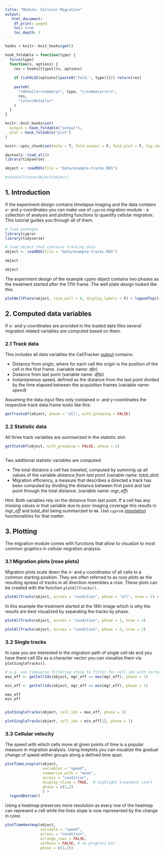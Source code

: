 ```yaml
---
title: "Module: Cellular Migration"
output: 
   html_document:
    df_print: paged
    toc: true
    toc_depth: 3
---
```


```r

hooks = knitr::knit_hooks$get()

hook_foldable = function(type) {
  force(type)
  function(x, options) {
    res = hooks[[type]](x, options)
    
    if (isFALSE(options[[paste0("fold.", type)]])) return(res)
    
    paste0(
      "<details><summary>", type, "</summary>\n\n",
      res,
      "\n\n</details>"
    )
  }
}

knitr::knit_hooks$set(
  output = hook_foldable("output"),
  plot = hook_foldable("plot")
)

```

```r

knitr::opts_chunk$set(echo = T, fold.output = F, fold.plot = F, fig.show = "hold", out.width = "100%", warning = F, message = F)

devtools::load_all()
library(tidyverse)

object <- readRDS(file = "data/example-tracks.RDS")

#saveCelltracerObject(object)

```

## 1. Introduction 

If the experiment design contains timelapse imaging and the data contains x- and y-coordinates you can make use of `cypro`s migration module - a collection of analysis and plotting functions to quantify cellular migration. This tutorial guides you through all of them. 

```r

# load packages
library(cypro)
library(tidyverse)

# load object that contains tracking data 
object <- readRDS(file = "data/example-tracks.RDS")

object

```

```r

object

```

The experiment design of the example *cypro* object contains two phases as the treatment started after the 17th frame. The well plate design looked like this. 

```r

plotWellPlate(object, size_well = 6, display_labels = F) + legendTop()

```


## 2. Computed data variables

If x- and y-coordinates are provided in the loaded data files several migration related variables are computed based on them.

### 2.1 Track data

This includes all data variables the CellTracker [output](http://www.celltracker.website/about-celltracker.html) contains: 

- Distance from origin, where for each cell the origin is the position of the cell in the first frame. (variable name: *dfo*)
- Distance from last point (variable name: *dflp*)
- Instantaneous speed, defined as the distance from the last point divided by the time elapsed between the acquisition frames (variable name: *speed*)

Assuming the data input files only contained x- and y-coordinates the respective track data.frame looks like this: 

```r

getTracksDf(object, phase = "all", with_grouping = FALSE)

```

### 2.2 Statistic data

All three track variables are summarized in the statistic slot: 

```r

getStatsDf(object, with_grouping = FALSE, phase = 1) 
  

```

Two additional statistic variables are computed:

- The total distance a cell has traveled, computed by summing up all values of the variable *distance from last point* (variable name: *total_dist*)
- Migration efficiency, a measure that describes a directed a track has been computed by dividing the distance between first point and last point through the total distance. (variable name: *mgr_eff*)

Hint: Both variables rely on the distance from last point. If a cell has any missing values in that variable due to poor imaging coverage this results in *mgr_eff* and *total_dist* being summarized to `NA`. Use `cypro`s [imputation](coming-soon.html) functionalities for that matter.

## 3. Plotting

The migration module comes with functions that allow to visualize to most common graphics in cellular migration analysis. 

### 3.1 Migration plots (rose plots)

Migration plots scale down the x- and y-coordinates of all cells to a common starting position. They are often referred to as *rose plots* as the resulting spread of tracks in all direction resembles a rose. These plots can be created with the function `plotAllTracks()`.

```r

plotAllTracks(object, across = "condition", phase = "all", nrow = 1) + legendTop()

```
In this example the treatment started at the 18th image which is why the results are best visualized by separating the tracks by phase. 

```r

plotAllTracks(object, across = "condition", phase = 1, nrow = 2)

plotAllTracks(object, across = "condition", phase = 2, nrow = 2)

```


### 3.2 Single tracks

In case you are interested in the migration path of single cell ids and you have there cell IDs as a character vector you can visualize them via `plotSingleTracks()`. 

```r

# e.g. use tidyverse filtering style to filter for cell ids with certain characteristics
max_eff <- getCellIds(object, mgr_eff == max(mgr_eff), phase = 1)

min_eff <- getCellIds(object, mgr_eff == min(mgr_eff), phase = 1)

max_eff
min_eff


plotSingleTracks(object, cell_ids = max_eff, phase = 1) 

plotSingleTracks(object, cell_ids = min_eff[1], phase = 1)

```

### 3.3 Cellular velocity 

The speed with which cells move at given points of time is a popular measure in migration analysis. Using lineplots you can visualize the gradual change of speed within groups along a defined time span. 

```r

plotTimeLineplot(object,
                 variables = "speed",
                 summarize_with = "mean",
                 across = "condition",
                 display_vline = TRUE,  # highlight treatment start
                 phase = c(1,2)
                 ) + 
  legendBottom()

```

Using a heatmap preserves more resolution as every row of the heatmap can represent a cell while the lines slope is now represented by the change in color. 

```r

plotTimeHeatmap(object,
                variable = "speed",
                across = "condition",
                arrange_rows = FALSE,
                verbose = FALSE, # no progress bar 
                phase = c(1,2))

```

